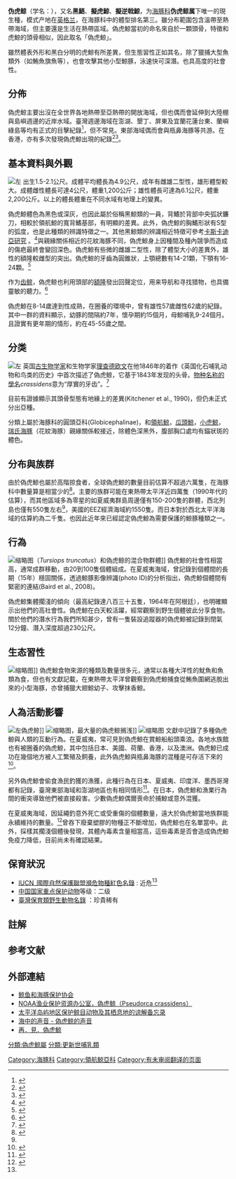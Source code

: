 {{refimprove|time=2019-02-28}}
{{Speciesbox
| name = 伪虎鲸
| status = nt
| status_system = iucn3.1
| status_ref =<ref name="iucn">{{IUCN2008|assessors=Taylor, B.L., Baird, R., Barlow, J., Dawson, S.M., Ford, J., Mead, J.G., Notarbartolo di Sciara, G., Wade, P. & Pitman, R.L.|year=2008|id=18596|title=Pseudorca crassidens|downloaded=2008-10-07}}</ref>
| fossil_range = {{fossilrange|0.126|0}}更新世至今<ref name=fossilworks>{{fossilworks|title=Pseudorca crassidens|id=63804|date=11 August 2018}}</ref>
| image = False killer whale 890002.jpg
| image2 = False_killer_whale_size.svg
| image2_caption = 伪虎鲸与人的大小比较
| genus = Pseudorca
| species = crassidens
| authority = ([[理查·歐文|Owen]], 1846)
| range_map = cetacea range map False Killer Whale.PNG
| range_map_caption = 伪虎鲸分布区域
| synonyms = 
{{collapsible list|
*''Globicephalus grayi'' <small>[[Hermann_Burmeister|Burmeister]], 1867</small>
*''Orca crassidens'' <small>[[John_Edward_Gray|Gray]], 1846</small>
*''Orca destructor'' <small>[[Edward_Drinker_Cope|Cope]], 1866</small>
*''Orca meridionalis'' <small>[[William_Henry_Flower|Flower]], 1865</small>
*''Pseudorca crassidens meridionalis'' <small>[[Paules_Edward_Pieris_Deraniyagala|Deraniyagala]], 1945</small>
*''Pseudorca grayi'' <small>[[Hermann_Burmeister|Burmeister]], 1872</small>
*''Pseudorca mediterranea'' <small>[[Enrico_Hillyer_Giglioli|Giglioli]], 1882</small>
*''Pseudorca meridionalis'' <small>[[John_Edward_Gray|Gray]], 1866</small>
}}
| synonyms_ref = <ref>{{cite WoRMS|title=''Pseudorca crassidens|id=137104|db=Cetacea|accessdate=4 August 2018}}</ref>
}}

'''伪虎鲸'''（学名：{{lang|la|''Pseudorca crassidens''}}），又名'''黑鯃'''{{noteTag|1=台灣老一輩的人都將鯨豚類稱做「鯃（與「吳」同音）」，{{僻字|魚吳|左「魚」右「吳」}}為其異體字。}}、'''擬虎鯨'''、'''擬逆戟鯨'''，为[[海豚科|海豚科]]'''伪虎鲸属'''下唯一的現生種，模式产地在[[英格兰|英格兰]]，在海豚科中的體型排名第三。雖分布範圍包含溫帶至熱帶海域，但主要還是生活在熱帶區域。偽虎鯨當初的命名來自於一顆頭骨，特徵和虎鯨的頭骨相似，因此取名「偽虎鯨」。

雖然體表外形和黑白分明的虎鯨有所差異，但生態習性正如其名，除了獵捕大型魚類外（如鮪魚旗魚等），也會攻擊其他小型鯨豚，泳速快可深潛。也具高度的社會性。

==分佈==
偽虎鯨主要出沒在全世界各地熱帶至亞熱帶的開放海域，但也偶而會延伸到大陸棚與島嶼週邊的近岸水域。臺灣週邊海域在澎湖、墾丁、屏東及宜蘭花蓮台東、蘭嶼綠島等均有正式的目擊紀錄<ref>{{Cite web|url=https://npgis.cpami.gov.tw//public/detail/SpeciesDetail.aspx?SP_ID=380540|title=偽虎鯨|accessdate=|author=台灣國家公園|date=|publisher=台灣國家公園|archive-date=2020-10-01|archive-url=https://web.archive.org/web/20201001203829/https://npgis.cpami.gov.tw/public/detail/SpeciesDetail.aspx?SP_ID=380540|dead-url=no}}</ref>，但不常見。東部海域偶而會與瓶鼻海豚等共游。在香港，亦有多次發現偽虎鯨出現的紀錄<ref>{{cite news |url=https://news.rthk.hk/rthk/ch/component/k2/1503427-20200117.htm |title=數十條偽虎鯨現身維港 |publisher=[[香港電台|香港電台]]網站中文新聞 |date=2020-01-17 |access-date=2020-01-17 |language=zh-hant |archive-date=2020-09-25 |archive-url=https://web.archive.org/web/20200925160825/https://news.rthk.hk/rthk/ch/component/k2/1503427-20200117.htm |dead-url=no }}</ref><ref>{{Cite web|title=一群偽虎鯨突襲南丫島覓食 保育團體促船隻避開|url=https://hk.on.cc/hk/bkn/cnt/news/20220215/bkn-20220215210551083-0215_00822_001.html|access-date=2022-02-16|date=2022-02-15|work=on.cc東網|language=zh-hk|archive-date=2022-02-16|archive-url=https://web.archive.org/web/20220216052949/https://hk.on.cc/hk/bkn/cnt/news/20220215/bkn-20220215210551083-0215_00822_001.html|dead-url=no}}</ref>。

== 基本資料與外觀 ==
[[File:The_False_Killer_Whale_(Pseudorca_crassidens)_(http-www.bluekaymahahual.com)_-_panoramio.jpg|左]]
出生1.5-2.1公尺。成體平均體長為4.9公尺，成年有雌雄二型性，雄形體型較大。成體雌性體長可達4公尺，體重1,200公斤；雄性體長可達為6.1公尺，體重2,200公斤。以上的體長體重在不同水域有地理上的變異。

偽虎鯨體色為黑色或深灰，也因此屬於俗稱黑鯨類的一員，背鰭於背部中央弧狀鐮刀，相較於領航鯨的寬背鰭基部，有明顯的差異。此外，偽虎鯨的胸鰭形狀有S型的弧度，也是此種類的辨識特徵之一。其他黑鯨類的辨識相近特徵可參考[http://www.cascadiaresearch.org/oldsite/Hawaii/CRCHawaiiBlackfishComparison.pdf 卡斯卡迪亞研究] {{Wayback|url=http://www.cascadiaresearch.org/oldsite/Hawaii/CRCHawaiiBlackfishComparison.pdf |date=20190125183756 }}。<ref name=":1">{{Cite book|title="False Killer Whales" Encyclopedia of Marine Mammals.|last=Baird|first=Robin W|publisher=Elsevier Inc.|year=2018|isbn=978-0-12-804327-1|location=USA|pages=Pages 347-349}}</ref>與親緣關係相近的花紋海豚不同，偽虎鯨身上因種間及種內競爭而造成的傷疤最終會變回深色。偽虎鯨有些微的雌雄二型性，除了體型大小的差異外，雄性的額隆較雌型的突出。偽虎鯨的牙齒為圓錐狀，上顎總數有14-21顆，下顎有16-24顆。<ref>{{Cite book|url=|title="False Killer Whales"|last=Robin|first=Baird,|publisher=CRC|year=2017|isbn=9780128043813|edition=Third edition|location=London, United Kingdom|pages=347–349|chapter=Encyclopedia of marine mammals|oclc=}}</ref>

作为[[齿鲸|齿鲸]]，偽虎鲸也利用頭部的[[額隆|額隆]]發出回聲定位，用来导航和寻找猎物，也具備靈敏的聽力。<ref>{{cite web|url=http://www.kuroshio.org.tw/newsite/article_02.php?info_id=216|title=鯨豚發聲原理|date=2014-01-06|accessdate=2019-02-28|language=zh-tw|archive-url=https://web.archive.org/web/20190128030435/http://www.kuroshio.org.tw/newsite/article_02.php?info_id=216|archive-date=2019-01-28|dead-url=yes}}</ref>

偽虎鯨在8-14歲達到性成熟，在圈養的環境中，曾有雄性57歲雌性62歲的紀錄。其中一群的資料顯示，幼豚的間隔約7年，懷孕期約15個月，母鯨哺乳9-24個月。且證實有更年期的情形，約在45-55歲之間。

== 分类 ==
[[File:Pseudorca_crassidens_head.jpg|左]]
英国[[古生物学|古生物学家]]和生物学家[[理查·歐文|理查德欧文]]在他1846年的着作《英国化石哺乳动物和鸟类的历史》中首次描述了偽虎鲸，它基于1843年发现的头骨。[[二名法|物种名称的學名]]''crassidens''意为“厚實的牙齿”。<ref name="Owen">{{Cite book|url=https://archive.org/stream/historyofbritish00owen#page/516|title=A history of British fossil mammals and birds|last=Owen|first=R.|authorlink=Richard Owen|publisher=J. Van Voorst|year=1846|pages=516–520}}</ref>

目前有證據顯示其頭骨型態有地緣上的差異(Kitchener et al., 1990)，但仍未正式分出亞種。

分類上屬於海豚科的圓頭亞科(Globicephalinae)，和[[領航鯨|領航鯨]]，[[瓜頭鯨|瓜頭鯨]]，[[小虎鯨|小虎鯨]]，[[灰海豚|瑞氏海豚]]（花紋海豚）親緣關係較接近，除體色深黑外，腹部胸口處均有錨狀斑的體色。

== 分布與族群 ==
由於偽虎鯨也屬於高階掠食者，全球偽虎鯨的數量目前估算不超過六萬隻，在海豚科中數量算是相當少的<ref name=":0">{{Cite web|title=The IUCN Red List of Threatened Species|url=https://www.iucnredlist.org/en|work=IUCN Red List of Threatened Species|accessdate=2019-01-25|archive-date=2020-03-04|archive-url=https://web.archive.org/web/20200304172225/https://www.iucnredlist.org/en|dead-url=no}}</ref>。主要的族群可能在東熱帶太平洋近四萬隻（1990年代的估算），而其他區域多為零星的如夏威夷群島周邊僅有150-200隻的群體，西北列島也僅有550隻左右<ref name=":1" />，美國的EEZ經濟海域約1550隻。而日本對於西北太平洋海域的估算約為二千隻。也因此近年來已經認定偽虎鯨為需要保護的鯨豚種類之一。

== 行為 ==
[[File:Bottlenose_dolphins_and_false_killer_whales.gif|缩略图]]（''Tursiops truncatus''）和偽虎鲸的混合物群體]]
偽虎鯨的社會性相當高，通常成群移動，由20到100隻個體組成。在夏威夷海域，曾記錄到個體間的長期（15年）穩固關係，透過鯨豚影像辨識(photo ID)的分析指出，偽虎鯨個體間有緊密的連結(Baird et al., 2008)。

偽虎鯨集體擱淺的傾向（最高紀錄達八百三十五隻，1964年在阿根廷），也明確顯示出他們的高社會性。偽虎鯨在白天較活躍，經常觀察到野生個體彼此分享食物。關於他們的潛水行為我們所知甚少，曾有一隻裝設追蹤器的偽虎鯨被記錄到閉氣12分鐘、潛入深度超過230公尺。

== 生态習性 ==
[[File:Anim2620_(33910331754).jpg|缩略图]]]]
偽虎鯨食物來源的種類及數量很多元，通常以各種大洋性的魷魚和魚類為食，但也有文獻記載，在東熱帶太平洋曾觀察到偽虎鯨捕食從鮪魚圍網逃脫出來的小型海豚，亦曾捕獵大翅鯨幼子、攻擊抹香鯨。

== 人為活動影響 ==
[[File:Pseudorca_crassidens_at_Okichan_Theater_20070201.jpg|左]]偽虎鲸]]
[[File:Las_Pseudo_Orcas_de_Mar_del_Plata_3_Playa_Bristol.jpg|缩略图]]，最大量的偽虎鲸搁浅]]
[[File:1986_beached_whales_in_Flinders_Bay_(2).JPG|缩略图]]
文獻中記錄了多種偽虎鯨與人類的互動行為。在夏威夷，常可見到偽虎鯨在賞鯨船船頭乘浪。各地水族館也有被圈養的偽虎鯨，其中包括日本、美國、荷蘭、香港，以及澳洲。偽虎鯨已成功在幾個地方被人工繁殖及飼養，此外偽虎鯨與瓶鼻海豚的混種是可存活下來的<ref>{{Cite web|title=A 'Wholphin' Is Born|url=https://www.cbsnews.com/news/a-wholphin-is-born/|work=www.cbsnews.com|accessdate=2019-01-27|language=en-US|archive-date=2020-09-20|archive-url=https://web.archive.org/web/20200920151524/https://www.cbsnews.com/news/a-wholphin-is-born/|dead-url=no}}</ref>。 

另外偽虎鯨會偷食漁民釣獲的漁獲，此種行為在日本、夏威夷、印度洋、墨西哥灣都有記錄，臺灣東部海域和澎湖地區也有相同情形<ref>{{Cite web|title=當黑鮪魚遇上海豚_遠見雜誌|url=https://www.gvm.com.tw/article.html?id=8736|author=徐嘉卉|date=2003|publisher=遠見天下文化|access-date=2019-02-28|archive-date=2019-06-03|archive-url=https://web.archive.org/web/20190603111053/https://www.gvm.com.tw/article.html?id=8736|dead-url=no}}</ref>。在日本，偽虎鯨和漁業行為間的衝突導致他們被直接殺害。少數偽虎鯨偶爾喪命於捕鯨或意外混獲。

在夏威夷海域，因延繩釣意外死亡或受重傷的個體數量，遠大於偽虎鯨當地族群能永續維持的數量。<ref>{{Cite web|title=False killer whales in Hawai‘i|url=http://www.cascadiaresearch.org/hawaiian-cetacean-studies/false-killer-whales-hawaii|work=Cascadia Research|date=2018-12-01|accessdate=2019-01-27|language=en|archive-date=2020-11-09|archive-url=https://web.archive.org/web/20201109040507/https://www.cascadiaresearch.org/hawaiian-cetacean-studies/false-killer-whales-hawaii|dead-url=no}}</ref>曾吞下廢棄塑膠的物種正不斷增加，偽虎鯨也在名單當中。此外，採樣其擱淺個體後發現，其體內毒素含量相當高，這些毒素是否會造成偽虎鯨免疫力降低，目前尚未有確認結果。

== 保育狀況 ==
*[[國際自然保護聯盟瀕危物種紅色名錄|IUCN_國際自然保護聯盟瀕危物種紅色名錄]] : 近危<ref name=":0" />
*[[中國國家重點保護野生動物名錄|中国国家重点保护动物]]等级：二级
*[https://conservation.forest.gov.tw/0001857 臺灣保育類野生動物名錄] {{Wayback|url=https://conservation.forest.gov.tw/0001857 |date=20200813194749 }}：珍貴稀有

== 註解 ==
{{noteFoot}}

== 参考文献 ==
{{reflist}}

== 外部連結 ==
* [http://www.wdcs.org 鲸鱼和海豚保护协会] {{Wayback|url=http://www.wdcs.org/ |date=20110724173058 }} 
* [http://www.nmfs.noaa.gov/pr/species/mammals/cetaceans/falsekillerwhale.htm NOAA渔业保护资源办公室，偽虎鲸（Pseudorca crassidens）] {{Wayback|url=http://www.nmfs.noaa.gov/pr/species/mammals/cetaceans/falsekillerwhale.htm |date=20170720023629 }} 
* [http://www.pacificcetaceans.org/ 太平洋岛屿地区保护鲸目动物及其栖息地的谅解备忘录] {{Wayback|url=http://www.pacificcetaceans.org/ |date=20160316143105 }} 
* [http://cetus.ucsd.edu/voicesinthesea_org/species/dolphins/falseKiller.html 海中的声音 - 偽虎鲸的声音] {{Wayback|url=http://cetus.ucsd.edu/voicesinthesea_org/species/dolphins/falseKiller.html |date=20140709235815 }}
*[https://e-info.org.tw/column/kuroshio/2001/co-kuro01070601.htm 再．見．偽虎鯨] {{Wayback|url=https://e-info.org.tw/column/kuroshio/2001/co-kuro01070601.htm |date=20190128030407 }} 
{{齒鯨小目|D.}}
{{Taxonbar|from=Q208132}}
[[Category:海豚科|Category:海豚科]]
[[Category:領航鯨亞科|Category:領航鯨亞科]]
[[Category:有未审阅翻译的页面|Category:有未审阅翻译的页面]]
[[分類:偽虎鯨屬|分類:偽虎鯨屬]]
[[分類:更新世哺乳類|分類:更新世哺乳類]]